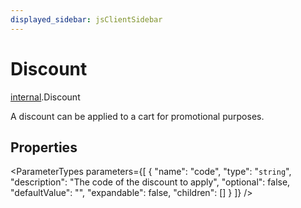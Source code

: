 ```yaml
---
displayed_sidebar: jsClientSidebar
---
```



# Discount

[internal](../../modules/internal.mdx).Discount

A discount can be applied to a cart for promotional purposes.

## Properties

<ParameterTypes parameters={[
  {
    "name": "code",
    "type": "`string`",
    "description": "The code of the discount to apply",
    "optional": false,
    "defaultValue": "",
    "expandable": false,
    "children": []
  }
]} />
